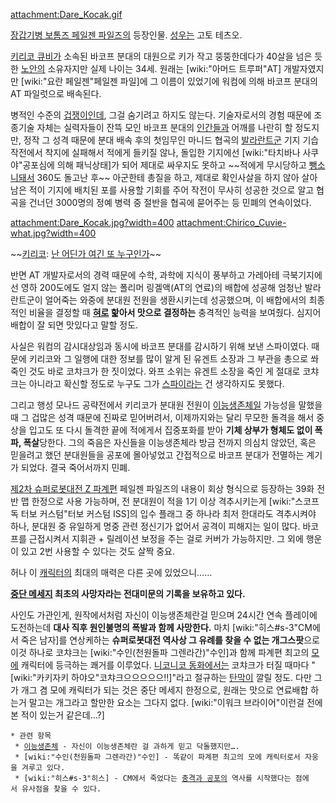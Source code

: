 attachment:Dare_Kocak.gif

[[장갑기병 보톰즈 페일젠 파일즈]]의 등장인물. [[성우]]는 고토 테츠오.

[[키리코 큐비]]가 소속된 바코프 분대의 대원으로 키가 작고 뚱뚱한데다가 40살을 넘은 듯한 [[노안]]의 소유자지만 실제 나이는 34세. 원래는 [wiki:"아머드 트루퍼"AT] 개발자였지만 [wiki:"요란 페일젠"페일젠 파일]에 그 이름이 있었기에 워컴에 의해 바코프 분대의 AT 파일럿으로 배속된다.

병적인 수준의 [[겁쟁이]]인데, 그걸 숨기려고 하지도 않는다. 기술자로서의 경험 때문에 조종기술 자체는 실력자들이 잔뜩 모인 바코프 분대의 [[인간]]들과 어깨를 나란히 할 정도지만, 정작 그 성격 때문에 분대 배속 후의 첫임무인 마니드 협곡의 [[발라란트]]군 기지 기습 작전에서 착지에 실패해서 적에게 들키질 않나, 돌입한 기지에선 [wiki:"타치바나 사쿠야"공포심에 의해 패닉상태]가 되어 제대로 싸우지도 못하고 ~~적에게 무시당하고 [[뺑소니]]돼서 360도 돌고난 후~~ 아군한테 총질을 하고, 제대로 확인사살을 하지 않아 살아남은 적이 기지에 배치된 포를 사용할 기회를 주어 작전이 무사히 성공한 것으로 알고 협곡을 건너던 3000명의 정예 병력 중 절반을 협곡에 묻어주는 등 민폐의 연속이었다.

attachment:Dare_Kocak.jpg?width=400
attachment:Chirico_Cuvie-what.jpg?width=400

~~[[키리코 큐비|키리코]]: [[난 누군가 또 여긴 어딘가|난 어딘가 여긴 또 누구인가]]~~

반면 AT 개발자로서의 경력 때문에 수학, 과학에 지식이 풍부하고 가레아테 극북기지에선 영하 200도에도 얼지 않는 폴리머 링겔액(AT의 연료)의 배합에 성공해 엄청난 발라란트군이 얼어죽는 와중에 분대원 전원을 생환시키는데 성공했으며, 이 배합에서의 최종적인 비율을 결정할 때 '''[[혀]]로 핥아서 맛으로 결정하는''' 충격적인 능력을 보여줬다. 심지어 배합이 잘 되면 맛있다고 말할 정도.

사실은 워컴의 감시대상임과 동시에 바코프 분대를 감시하기 위해 보낸 스파이였다. 때문에 키리코와 그 일행에 대한 정보를 많이 알게 된 유겐트 소장과 그 부관을 총으로 쏴 죽인 것도 바로 코챠크가 한 짓이었다. 와프 소위는 유겐트 소장을 죽인 게 절대로 코챠크는 아니라고 확신할 정도로 누구도 그가 [[스파이]]라는 건 생각하지도 못했다.

그리고 행성 모나드 공략전에서 키리코가 분대원 전원이 [[이능생존체]]일 가능성을 말했을 때 그 겁많은 성격 때문에 진짜로 믿어버려서, 이제까지와는 달리 무모한 돌격을 해서 중상을 입고도 또 다시 돌격한 끝에 적에게서 집중포화를 받아 '''기체 상부가 형체도 없이 폭파, 폭살'''당한다. 그의 죽음은 자신들을 이능생존체라 방금 전까지 의심치 않았던, 혹은 믿을려고 했던 분대원들을 공포에 몰아넣었고 간접적으로 바코프 분대가 전멸하는 계기가 되었다. 결국 죽어서까지 민폐.

[[제2차 슈퍼로봇대전 Z 파계편]] 페일젠 파일즈의 내용이 회상 형식으로 등장하는 39화 전반 맵 한정으로 사용 가능하며, 전 분대원이 적을 1기 이상 격추시키는게 [wiki:"스코프 독 터보 커스텀"터보 커스텀 ISS]의 입수 플래그 중 하나라 최저 한대라도 격추시켜야 하나, 분대원 중 유일하게 명중 관련 정신기가 없어서 공격이 피해지는 일이 많다. 바코프를 근접시켜서 지휘관 + 릴레이션 보정을 주는 걸로 커버가 가능하지만. 그 외에 행운이 있고 2번 사용할 수 있다는 것도 살짝 중요.

허나 이 [[캐릭터]]의 최대의 매력은 다른 곳에 있었으니……

'''[[중단 메세지]] 최초의 사망자라는 전대미문의 기록을 보유하고 있다.'''

사인도 가관인게, 원작에서처럼 자신이 이능생존체란걸 믿으며 24시간 연속 플레이에 도전하는데 '''대사 직후 원인불명의 폭발과 함께 사망한다.''' 마치 [wiki:"히스#s-3"CM에서 죽은 남자]를 연상케하는 '''슈퍼로봇대전 역사상 그 유례를 찾을 수 없는 개그스팟'''으로 이것 하나로 코챠크는 [wiki:"수인(천원돌파 그렌라간)"수인]과 함께 파계편 최고의 [[모에]] 캐릭터에 등극하는 쾌거를 이루었다. [[니코니코 동화]]에서는 코챠크가 터질 때마다 "[wiki:"카키자키 하야오"코챠크으으으으으!!]"라고 절규하는 [[탄막]]이 깔릴 정도. 다만 그가 개그 겸 모에 캐릭터가 되는 것은 중단 메세지 한정으로, 원래는 맛으로 연료배합 하는거 말고는 개그라고 할만한 요소는 그다지 없다. [wiki:"이워크 브라이어"이런걸 전에 본 적이 있는거 같은데…?]

 * 관련 항목
  * [[이능생존체]] - 자신이 이능생존체란 걸 과하게 믿고 닥돌했지만….
  * [wiki:"수인(천원돌파 그렌라간)"수인] - 똑같이 파계편 최고의 모에 캐릭터로서 자웅을 겨루고 있다.
  * [wiki:"히스#s-3"히스] - CM에서 죽었다는 [[충격과 공포]]의 역사를 시작했다는 점에서 유사점을 찾을 수 있다.
